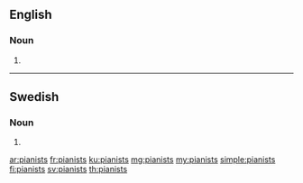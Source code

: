 ==English==

===Noun===
{{head|en|noun plural form}}

# {{plural of|pianist|lang=en}}

----

==Swedish==

===Noun===
{{head|sv|noun form}}

# {{sv-noun-form-indef-gen|pianist}}

[[ar:pianists]]
[[fr:pianists]]
[[ku:pianists]]
[[mg:pianists]]
[[my:pianists]]
[[simple:pianists]]
[[fi:pianists]]
[[sv:pianists]]
[[th:pianists]]